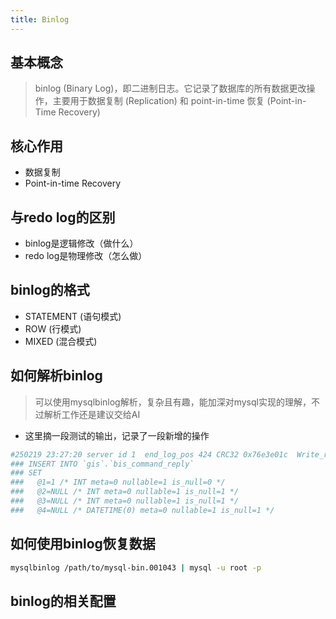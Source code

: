 ```yaml
---
title: Binlog
---
```


## 基本概念
> binlog (Binary Log)，即二进制日志。它记录了数据库的所有数据更改操作，主要用于数据复制 (Replication) 和  point-in-time 恢复 (Point-in-Time Recovery)

## 核心作用
* 数据复制
* Point-in-time Recovery

## 与redo log的区别
* binlog是逻辑修改（做什么）
* redo log是物理修改（怎么做）

## binlog的格式
*  STATEMENT (语句模式)
*  ROW (行模式)
*  MIXED (混合模式)

## 如何解析binlog   
> 可以使用mysqlbinlog解析，复杂且有趣，能加深对mysql实现的理解，不过解析工作还是建议交给AI

* 这里摘一段测试的输出，记录了一段新增的操作

```bash
#250219 23:27:20 server id 1  end_log_pos 424 CRC32 0x76e3e01c  Write_rows: table id 112 flags: STMT_END_F
### INSERT INTO `gis`.`bis_command_reply`
### SET
###   @1=1 /* INT meta=0 nullable=1 is_null=0 */
###   @2=NULL /* INT meta=0 nullable=1 is_null=1 */
###   @3=NULL /* INT meta=0 nullable=1 is_null=1 */
###   @4=NULL /* DATETIME(0) meta=0 nullable=1 is_null=1 */

```
## 如何使用binlog恢复数据
```bash
mysqlbinlog /path/to/mysql-bin.001043 | mysql -u root -p
```
## binlog的相关配置